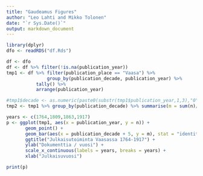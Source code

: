 ```yaml
---
title: "Gaudeamus Figures"
author: "Leo Lahti and Mikko Tolonen"
date: "`r Sys.Date()`"
output: markdown_document
---
```


```r
library(dplyr)
dfo <- readRDS("df.Rds")
```

```r
df <- dfo
df <- df %>% filter(!is.na(publication_year))
tmp1 <- df %>% filter(publication_place == "Vaasa") %>%
     	       group_by(publication_decade, publication_year) %>%
	       tally() %>%
	       arrange(publication_year)

#tmp1$decade <- as.numeric(paste0(substr(tmp1$publication_year,1,3),"0"))
tmp2 <- tmp1 %>% group_by(publication_decade) %>% summarise(m = sum(n)/10)

years <- c(1764,1809,1863,1917)
p <- ggplot(tmp1, aes(x = publication_year, y = n)) +
       geom_point() +
       geom_bar(aes(x = publication_decade + 5, y = m), stat = "identity", fill = "gray", alpha = 0.9, color = "black", data = tmp2) +
       ggtitle("Julkaisutoiminta Vaasassa 1764-1917") +
       ylab("Dokumenttia / vuosi") +
       scale_x_continuous(labels = years, breaks = years) +
       xlab("Julkaisuvuosi") 

print(p)
```


